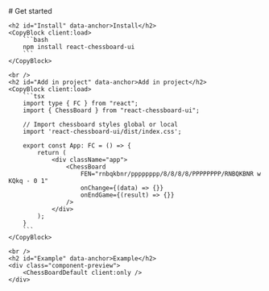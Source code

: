 ---
---


<LaoutDocs active="/docs/quickStart">
    # Get started

    <h2 id="Install" data-anchor>Install</h2>
    <CopyBlock client:load>
        ```bash
        npm install react-chessboard-ui
        ```
    </CopyBlock>

    <br />
    <h2 id="Add in project" data-anchor>Add in project</h2>
    <CopyBlock client:load>
        ```tsx
        import type { FC } from "react";
        import { ChessBoard } from "react-chessboard-ui";

        // Import chessboard styles global or local
        import 'react-chessboard-ui/dist/index.css';

        export const App: FC = () => {
            return (
                <div className="app">
                    <ChessBoard 
                        FEN="rnbqkbnr/pppppppp/8/8/8/8/PPPPPPPP/RNBQKBNR w KQkq - 0 1"
                        onChange={(data) => {}}
                        onEndGame={(result) => {}}
                    />
                </div>
            );
        }
        ```
    </CopyBlock>

    <br />
    <h2 id="Example" data-anchor>Example</h2>
    <div class="component-preview">
        <ChessBoardDefault client:only />
    </div>
</LaoutDocs>
